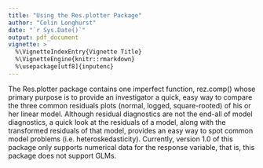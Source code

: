 ```yaml
---
title: "Using the Res.plotter Package"
author: "Colin Longhurst"
date: "`r Sys.Date()`"
output: pdf_document
vignette: >
  %\VignetteIndexEntry{Vignette Title}
  %\VignetteEngine{knitr::rmarkdown}
  %\usepackage[utf8]{inputenc}
---
```


The Res.plotter package contains one imperfect function, rez.comp() whose primary purpose is to provide an investigator a quick, easy way to compare the three common residuals plots (normal, logged, square-rooted) of his or her linear model.  Although residual diagnostics are not the end-all of model diagnostics, a quick look at the residuals of a model, along with the transformed residuals of that model, provides an easy way to spot common model problems (i.e. heteroskedasticity).  Currently, version 1.0 of this package only supports numerical data for the response variable, that is, this package does not support GLMs.    
